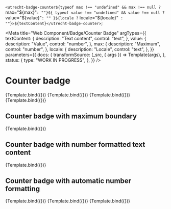 <!-- @license CC0-1.0 -->


  `<utrecht-badge-counter${typeof max !== "undefined" && max !== null ? ` max="${max}"` : ""}${
    typeof value !== "undefined" && value !== null ? ` value="${value}"` : ""
  }${locale ? ` locale="${locale}"` : ""}>${textContent}</utrecht-badge-counter>`;

<Meta
  title="Web Component/Badge/Counter Badge"
  argTypes={{
    textContent: {
      description: "Text content",
      control: "text",
    },
    value: {
      description: "Value",
      control: "number",
    },
    max: {
      description: "Maximum",
      control: "number",
    },
    locale: {
      description: "Locale",
      control: "text",
    },
  }}
  parameters={{
    docs: {
      transformSource: (_src, { args }) => Template(args),
    },
    status: {
      type: "WORK IN PROGRESS",
    },
  }}
/>

# Counter badge

<Canvas>
  <Story
    name="Counter badge: 1 digit"
    args={{
      textContent: "7",
    }}
  >
    {Template.bind({})}
  </Story>
  <Story
    name="Counter badge: 2 digits"
    args={{
      textContent: "42",
    }}
  >
    {Template.bind({})}
  </Story>
  <Story
    name="Counter badge: 3 digits"
    args={{
      textContent: "316",
    }}
  >
    {Template.bind({})}
  </Story>
  <Story
    name="Counter badge: 4 digits"
    args={{
      textContent: "2059",
    }}
  >
    {Template.bind({})}
  </Story>
</Canvas>

<ArgsTable story="Counter badge: 1 digit" />

## Counter badge with maximum boundary

<Canvas>
  <Story
    name="Counter badge with maximum"
    args={{
      max: 999,
      value: 1024,
    }}
  >
    {Template.bind({})}
  </Story>
</Canvas>

## Counter badge with number formatted text content

<Canvas>
  <Story
    name="Counter badge with number formatted text content"
    args={{
      textContent: "1,234",
    }}
  >
    {Template.bind({})}
  </Story>
</Canvas>

## Counter badge with automatic number formatting

<Canvas>
  <Story
    name="Counter badge with automatic number formatting: US English"
    args={{
      textContent: 1234,
      value: 1234,
      locale: "en-US",
    }}
  >
    {Template.bind({})}
  </Story>
  <Story
    name="Counter badge with automatic number formatting: Finnish"
    args={{
      textContent: 1234,
      value: 1234,
      locale: "fi",
    }}
  >
    {Template.bind({})}
  </Story>
  <Story
    name="Counter badge with automatic number formatting: Dutch"
    args={{
      textContent: 1234,
      value: 1234,
      locale: "nl-NL",
    }}
  >
    {Template.bind({})}
  </Story>
</Canvas>
